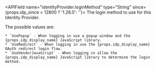 
<APIField name="identityProvider.loginMethod" type="String" since={props.idp_since < 12800 ? '1.28.0': ''}>
  The login method to use for this Identity Provider.

  The possible values are:

    * `UsePopup` - When logging in use a popup window and the {props.idp_display_name} JavaScript library.
    * `UseRedirect` - When logging in use the {props.idp_display_name} OAuth redirect login flow.
    * `UseVendorJavaScript` - When logging in allow the {props.idp_display_name} JavaScript library to determine the login method.
</APIField>